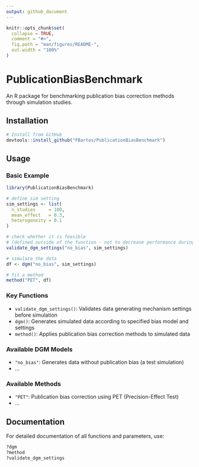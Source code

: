 ```yaml
---
output: github_document
---
```


<!-- README.md is generated from README.Rmd. Please edit that file -->

```r
knitr::opts_chunk$set(
  collapse = TRUE,
  comment = "#>",
  fig.path = "man/figures/README-",
  out.width = "100%"
)
```

# PublicationBiasBenchmark

An R package for benchmarking publication bias correction methods through simulation studies.

## Installation

```r
# Install from GitHub
devtools::install_github("FBartos/PublicationBiasBenchmark")
```

## Usage

### Basic Example

```r
library(PublicationBiasBenchmark)

# define sim setting
sim_settings <- list(
  n_studies     = 100,
  mean_effect   = 0.3,
  heterogeneity = 0.1
)

# check whether it is feasible
# (defined outside of the function - not to decrease performance during simulation)
validate_dgm_settings("no_bias", sim_settings)

# simulate the data
df <- dgm("no_bias", sim_settings)

# fit a method
method("PET", df)
```

### Key Functions

- `validate_dgm_settings()`: Validates data generating mechanism settings before simulation
- `dgm()`: Generates simulated data according to specified bias model and settings
- `method()`: Applies publication bias correction methods to simulated data

### Available DGM Models

- `"no_bias"`: Generates data without publication bias (a test simulation)
- ...

### Available Methods

- `"PET"`: Publication bias correction using PET (Precision-Effect Test)
- ...

## Documentation

For detailed documentation of all functions and parameters, use:

```r
?dgm
?method
?validate_dgm_settings
```
